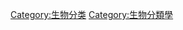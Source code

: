 {{Taxonomic ranks|state=collapsed}}

[[Category:生物分类|Category:生物分类]]
[[Category:生物分類學|Category:生物分類學]]